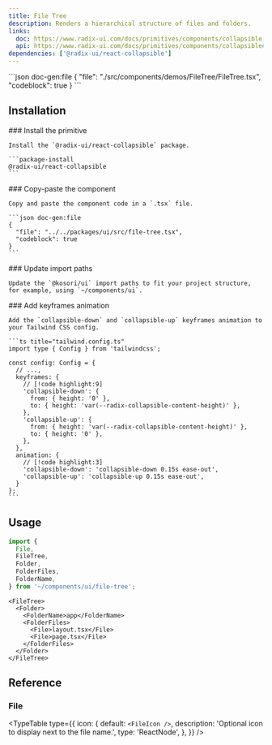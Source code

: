 ```yaml
---
title: File Tree
description: Renders a hierarchical structure of files and folders.
links:
  doc: https://www.radix-ui.com/docs/primitives/components/collapsible
  api: https://www.radix-ui.com/docs/primitives/components/collapsible#api-reference
dependencies: ['@radix-ui/react-collapsible']
---
```


<ComponentPreview name='file-tree'>
```json doc-gen:file
{
  "file": "./src/components/demos/FileTree/FileTree.tsx",
  "codeblock": true
}
```
</ComponentPreview>

## Installation

<Steps>
  <Step>
    ### Install the primitive

    Install the `@radix-ui/react-collapsible` package.

    ```package-install
    @radix-ui/react-collapsible
    ```

  </Step>

  <Step>
    ### Copy-paste the component

    Copy and paste the component code in a `.tsx` file.

    ```json doc-gen:file
    {
      "file": "../../packages/ui/src/file-tree.tsx",
      "codeblock": true
    }
    ```

  </Step>

  <Step>
    ### Update import paths

    Update the `@kosori/ui` import paths to fit your project structure, for example, using `~/components/ui`.

  </Step>

  <Step>
    ### Add keyframes animation
    
    Add the `collapsible-down` and `collapsible-up` keyframes animation to your Tailwind CSS config.

    ```ts title="tailwind.config.ts"
    import type { Config } from 'tailwindcss';

    const config: Config = {
      // ...,
      keyframes: {
        // [!code highlight:9]
        'collapsible-down': {
          from: { height: '0' },
          to: { height: 'var(--radix-collapsible-content-height)' },
        },
        'collapsible-up': {
          from: { height: 'var(--radix-collapsible-content-height)' },
          to: { height: '0' },
        },
      },
      animation: {
        // [!code highlight:3]
        'collapsible-down': 'collapsible-down 0.15s ease-out',
        'collapsible-up': 'collapsible-up 0.15s ease-out',
      }
    };
    ```

  </Step>

</Steps>

## Usage

```ts
import {
  File,
  FileTree,
  Folder,
  FolderFiles,
  FolderName,
} from '~/components/ui/file-tree';
```

```tsx
<FileTree>
  <Folder>
    <FolderName>app</FolderName>
    <FolderFiles>
      <File>layout.tsx</File>
      <File>page.tsx</File>
    </FolderFiles>
  </Folder>
</FileTree>
```

## Reference

### File

<TypeTable
  type={{
    icon: {
      default: `<FileIcon />`,
      description: 'Optional icon to display next to the file name.',
      type: 'ReactNode',
    },
  }}
/>

